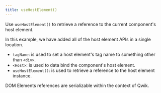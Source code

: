 ```yaml
---
title: useHostElement()
---
```


Use `useHostElement()` to retrieve a reference to the current component's host element. 

In this example, we have added all of the host element APIs in a single location.
- `tagName`: is used to set a host element's tag name to something other than `<div>`.
- `<Host>`: is used to data bind the component's host element. 
- `useHostElement()`: is used to retrieve a reference to the host element instance.


DOM Elements references are serializable within the context of Qwik.